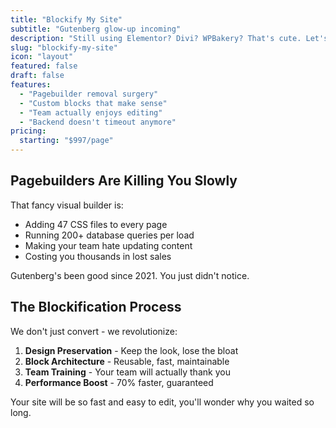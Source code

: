 ```yaml
---
title: "Blockify My Site"
subtitle: "Gutenberg glow-up incoming"
description: "Still using Elementor? Divi? WPBakery? That's cute. Let's bring you to 2025 with Gutenberg blocks that actually perform."
slug: "blockify-my-site"
icon: "layout"
featured: false
draft: false
features:
  - "Pagebuilder removal surgery"
  - "Custom blocks that make sense"
  - "Team actually enjoys editing"
  - "Backend doesn't timeout anymore"
pricing:
  starting: "$997/page"
---
```


## Pagebuilders Are Killing You Slowly

That fancy visual builder is:
- Adding 47 CSS files to every page
- Running 200+ database queries per load
- Making your team hate updating content
- Costing you thousands in lost sales

Gutenberg's been good since 2021. You just didn't notice.

## The Blockification Process

We don't just convert - we revolutionize:

1. **Design Preservation** - Keep the look, lose the bloat
2. **Block Architecture** - Reusable, fast, maintainable
3. **Team Training** - Your team will actually thank you
4. **Performance Boost** - 70% faster, guaranteed

Your site will be so fast and easy to edit, you'll wonder why you waited so long.